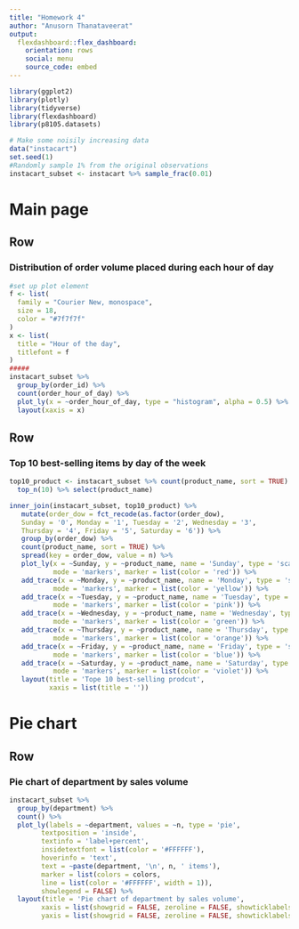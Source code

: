 ```yaml
---
title: "Homework 4"
author: "Anusorn Thanataveerat"
output: 
  flexdashboard::flex_dashboard:
    orientation: rows
    social: menu
    source_code: embed
---
```


```r
library(ggplot2)
library(plotly)
library(tidyverse)
library(flexdashboard)
library(p8105.datasets)

# Make some noisily increasing data
data("instacart")
set.seed(1)
#Randomly sample 1% from the original observations
instacart_subset <- instacart %>% sample_frac(0.01)

```

Main page
=======================================================================

Row
-----------------------------------------------------------------------

### Distribution of order volume placed during each hour of day

```r
#set up plot element
f <- list(
  family = "Courier New, monospace",
  size = 18,
  color = "#7f7f7f"
)
x <- list(
  title = "Hour of the day",
  titlefont = f
)
#####
instacart_subset %>% 
  group_by(order_id) %>% 
  count(order_hour_of_day) %>%
  plot_ly(x = ~order_hour_of_day, type = "histogram", alpha = 0.5) %>% 
  layout(xaxis = x)
```

Row
-----------------------------------------------------------------------

### Top 10 best-selling items by day of the week 

```r
top10_product <- instacart_subset %>% count(product_name, sort = TRUE) %>% 
  top_n(10) %>% select(product_name)

inner_join(instacart_subset, top10_product) %>% 
   mutate(order_dow = fct_recode(as.factor(order_dow), 
   Sunday = '0', Monday = '1', Tuesday = '2', Wednesday = '3',
   Thursday = '4', Friday = '5', Saturday = '6')) %>% 
   group_by(order_dow) %>% 
   count(product_name, sort = TRUE) %>% 
   spread(key = order_dow, value = n) %>% 
   plot_ly(x = ~Sunday, y = ~product_name, name = 'Sunday', type = 'scatter',
           mode = 'markers', marker = list(color = 'red')) %>% 
   add_trace(x = ~Monday, y = ~product_name, name = 'Monday', type = 'scatter',
           mode = 'markers', marker = list(color = 'yellow')) %>% 
   add_trace(x = ~Tuesday, y = ~product_name, name = 'Tuesday', type = 'scatter',
           mode = 'markers', marker = list(color = 'pink')) %>% 
   add_trace(x = ~Wednesday, y = ~product_name, name = 'Wednesday', type = 'scatter',
           mode = 'markers', marker = list(color = 'green')) %>% 
   add_trace(x = ~Thursday, y = ~product_name, name = 'Thursday', type = 'scatter',
           mode = 'markers', marker = list(color = 'orange')) %>% 
   add_trace(x = ~Friday, y = ~product_name, name = 'Friday', type = 'scatter',
           mode = 'markers', marker = list(color = 'blue')) %>% 
   add_trace(x = ~Saturday, y = ~product_name, name = 'Saturday', type = 'scatter',
           mode = 'markers', marker = list(color = 'violet')) %>% 
   layout(title = 'Tope 10 best-selling prodcut',
          xaxis = list(title = ''))
```


Pie chart
=======================================================================

Row
-----------------------------------------------------------------------
### Pie chart of department by sales volume

```r
instacart_subset %>% 
  group_by(department) %>% 
  count() %>% 
  plot_ly(labels = ~department, values = ~n, type = 'pie',
        textposition = 'inside',
        textinfo = 'label+percent',
        insidetextfont = list(color = '#FFFFFF'),
        hoverinfo = 'text',
        text = ~paste(department, '\n', n, ' items'),
        marker = list(colors = colors,
        line = list(color = '#FFFFFF', width = 1)),
        showlegend = FALSE) %>%
  layout(title = 'Pie chart of department by sales volume',
        xaxis = list(showgrid = FALSE, zeroline = FALSE, showticklabels = FALSE),
        yaxis = list(showgrid = FALSE, zeroline = FALSE, showticklabels = FALSE))

```
